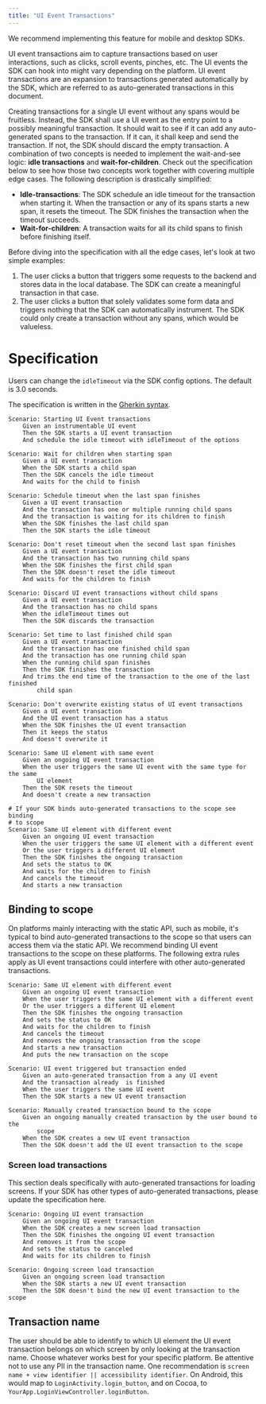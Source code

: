 ```yaml
---
title: "UI Event Transactions"
---
```


We recommend implementing this feature for mobile and desktop SDKs.

UI event transactions aim to capture transactions based on user interactions, such as clicks,
scroll events, pinches, etc. The UI events the SDK can hook into might vary depending on the
platform. UI event transactions are an expansion to transactions generated automatically by
the SDK, which are referred to as auto-generated transactions in this document. 

Creating transactions for a single UI event without any spans would be fruitless. Instead, the
SDK shall use a UI event as the entry point to a possibly meaningful transaction. It should
wait to see if it can add any auto-generated spans to the transaction. If it can, it shall keep
and send the transaction. If not, the SDK should discard the empty transaction. A combination of
two concepts is needed to implement the wait-and-see logic: __idle transactions__ and
__wait-for-children__. Check out the specification below to see how those two concepts work
together with covering multiple edge cases. The following description is drastically simplified:

* __Idle-transactions__: The SDK schedule an idle timeout for the transaction when starting it.
When the transaction or any of its spans starts a new span, it resets the timeout. The SDK finishes
the transaction when the timeout succeeds.
* __Wait-for-children__: A transaction waits for all its child spans to finish before finishing itself.

Before diving into the specification with all the edge cases, let's look at two simple examples:

1. The user clicks a button that triggers some requests to the backend and stores data in the
local database. The SDK can create a meaningful transaction in that case.
2. The user clicks a button that solely validates some form data and triggers nothing that the
SDK can automatically instrument. The SDK could only create a transaction without any spans, which would
be valueless.

# Specification

Users can change the `idleTimeout` via the SDK config options. The default is 3.0 seconds. 

The specification is written in the [Gherkin syntax](https://cucumber.io/docs/gherkin/reference/).

```Gherkin
Scenario: Starting UI Event transactions
    Given an instrumentable UI event
    Then the SDK starts a UI event transaction 
    And schedule the idle timeout with idleTimeout of the options

Scenario: Wait for children when starting span
    Given a UI event transaction
    When the SDK starts a child span
    Then the SDK cancels the idle timeout
    And waits for the child to finish

Scenario: Schedule timeout when the last span finishes
    Given a UI event transaction
    And the transaction has one or multiple running child spans
    And the transaction is waiting for its children to finish
    When the SDK finishes the last child span
    Then the SDK starts the idle timeout

Scenario: Don't reset timeout when the second last span finishes
    Given a UI event transaction
    And the transaction has two running child spans
    When the SDK finishes the first child span
    Then the SDK doesn't reset the idle timeout
    And waits for the children to finish

Scenario: Discard UI event transactions without child spans
    Given a UI event transaction
    And the transaction has no child spans
    When the idleTimeout times out
    Then the SDK discards the transaction 

Scenario: Set time to last finished child span
    Given a UI event transaction
    And the transaction has one finished child span
    And the transaction has one running child span
    When the running child span finishes
    Then the SDK finishes the transaction
    And trims the end time of the transaction to the one of the last finished
        child span

Scenario: Don't overwrite existing status of UI event transactions
    Given a UI event transaction
    And the UI event transaction has a status
    When the SDK finishes the UI event transaction
    Then it keeps the status 
    And doesn't overwrite it

Scenario: Same UI element with same event
    Given an ongoing UI event transaction
    When the user triggers the same UI event with the same type for the same
        UI element
    Then the SDK resets the timeout
    And doesn't create a new transaction

# If your SDK binds auto-generated transactions to the scope see binding
# to scope
Scenario: Same UI element with different event
    Given an ongoing UI event transaction
    When the user triggers the same UI element with a different event
    Or the user triggers a different UI element
    Then the SDK finishes the ongoing transaction
    And sets the status to OK
    And waits for the children to finish
    And cancels the timeout
    And starts a new transaction
```

## Binding to scope

On platforms mainly interacting with the static API, such as mobile, it's typical to bind auto-generated
transactions to the scope so that users can access them via the static API. We recommend binding UI event
transactions to the scope on these platforms. The following extra rules apply as UI event transactions
could interfere with other auto-generated transactions.

```Gherkin
Scenario: Same UI element with different event
    Given an ongoing UI event transaction
    When the user triggers the same UI element with a different event
    Or the user triggers a different UI element
    Then the SDK finishes the ongoing transaction
    And sets the status to OK
    And waits for the children to finish
    And cancels the timeout
    And removes the ongoing transaction from the scope
    And starts a new transaction
    And puts the new transaction on the scope

Scenario: UI event triggered but transaction ended
    Given an auto-generated transaction from a any UI event
    And the transaction already  is finished
    When the user triggers the same UI event
    Then the SDK starts a new UI event transaction

Scenario: Manually created transaction bound to the scope
    Given an ongoing manually created transaction by the user bound to the
        scope
    When the SDK creates a new UI event transaction
    Then the SDK doesn't add the UI event transaction to the scope 
```


### Screen load transactions

This section deals specifically with auto-generated transactions for loading screens. If your SDK has
other types of auto-generated transactions, please update the specification here.

```Gherkin
Scenario: Ongoing UI event transaction
    Given an ongoing UI event transaction
    When the SDK creates a new screen load transaction
    Then the SDK finishes the ongoing UI event transaction
    And removes it from the scope
    And sets the status to canceled
    And waits for its children to finish

Scenario: Ongoing screen load transaction
    Given an ongoing screen load transaction
    When the SDK starts a new UI event transaction
    Then the SDK doesn't bind the new UI event transaction to the scope
```

## Transaction name

The user should be able to identify to which UI element the UI event transaction belongs on which screen
by only looking at the transaction name. Choose whatever works best for your specific platform. Be
attentive not to use any PII in the transaction name. One recommendation is 
`screen name + view identifier || accessibility identifier`. On Android, this would map to
`LoginActivity.login_button`, and on Cocoa, to `YourApp.LoginViewController.loginButton`.
